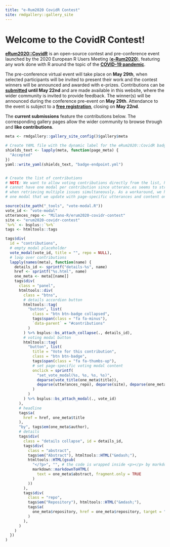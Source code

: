 ```yaml
---
title: "e-Rum2020 CovidR Contest"
site: rmdgallery::gallery_site
---
```


<h1>Welcome to the CovidR Contest!</h1>


[**eRum2020::CovidR**](about.html) is an open-source contest and pre-conference event launched by the 2020 European R Users Meeting ([**e-Rum2020**](https://2020.erum.io/)), featuring any work done with R around the topic of the [**COVID-19 pandemic**](https://www.who.int/emergencies/diseases/novel-coronavirus-2019).

The pre-conference virtual event will take place on **May 29th**, when selected participants will be invited to present their work and the contest winners will be announced and awarded with e-prizes. Contributions can be **[submitted](submit.html) until May 22nd** and are made available in this website, where the wider community is invited to provide feedback. The winner(s) will be announced during the conference pre-event on **May 29th**. Attendance to the event is subject to a [**free registration**](https://www.eventbrite.it/e/covidr-erum-2020-pre-conference-event-tickets-104133026686), closing on **May 22nd**.

The **current submissions** feature the contributions below. The corresponding gallery pages allow the wider community to browse through and **like contributions**.

```r
meta <- rmdgallery::gallery_site_config()$gallery$meta

# Create YAML file with the dynamic label for the eRum2020::CovidR badges
shields_text <- lapply(meta, function(page_meta) {
  "Accepted"
})
yaml::write_yaml(shields_text, "badge-endpoint.yml")


# Create the list of contributions
# NOTE: We want to allow voting contributions directly from the list, however we
# cannot have one modal per contribution since utteranc.es seems to struggle
# when retrieving multiple issues simultaneously. As a workaround, we have only
# one modal that we update with page-specific utterances and content on click.

source(site_path("_tools", "vote-modal.R"))
vote_id <- "vote-modal"
utterances_repo <- "Milano-R/erum2020-covidr-contest"
site <- "erum2020-covidr-contest"
`%>%` <- bsplus::`%>%`
tags <- htmltools::tags

tags$div(
  id = "contributions",
  # empty modal placeholder
  vote_modal(vote_id, title = "", repo = NULL),
  # loop over contributions
  lapply(names(meta), function(name) {
    details_id <- sprintf("details-%s", name)
    href <- sprintf("%s.html", name)
    one_meta <- meta[[name]]
    tags$div(
      class = "panel",
      htmltools::div(
        class = "btns",
        # details accordion button
        htmltools::tag(
          "button", list(
            class = "btn btn-badge collapsed",
            tags$span(class = "fa fa-minus"),
            `data-parent` = "#contributions"
          )
        ) %>% bsplus::bs_attach_collapse(., details_id),
        # voting modal button
        htmltools::tag(
          "button", list(
            title = "Vote for this contribution",
            class = "btn btn-badge",
            tags$span(class = "fa fa-thumbs-up"),
            # set page-specific voting modal content
            onclick = sprintf(
              "set_vote_modal(%s, %s, %s, %s)",
              deparse(vote_title(one_meta$title)),
              deparse(utterances_repo), deparse(site), deparse(one_meta$page_name)
            )
          )
        ) %>% bsplus::bs_attach_modal(., vote_id)
      ),
      # headline
      tags$a(
        href = href, one_meta$title
      ),
      "by", tags$em(one_meta$author),
      # details
      tags$div(
        class = "details collapse", id = details_id,
        tags$div(
          class = "abstract",
          tags$em("Abstract"), htmltools::HTML("&mdash;"),
          htmltools::HTML(gsub(
            "</?p>", "", # the code is wrapped inside <p></p> by markdownToHTML
            markdown::markdownToHTML(
              text = one_meta$abstract, fragment.only = TRUE
            )
          ))
        ),
        tags$div(
          class = "repo",
          tags$em("Repository"), htmltools::HTML("&mdash;"),
          tags$a(
            one_meta$repository, href = one_meta$repository, target = "_blank"
          )
        ),
      )
    )
  })
)

```
